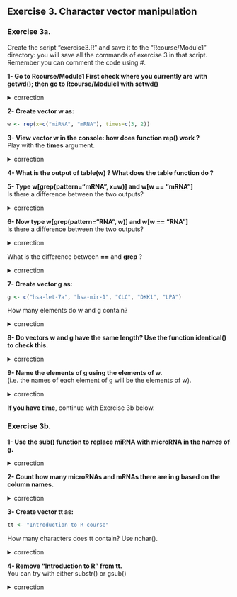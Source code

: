 ## Exercise 3. Character vector manipulation

### Exercise 3a.

Create the script "exercise3.R" and save it to the "Rcourse/Module1" directory: you will save all the commands of exercise 3 in that script.
<br>Remember you can comment the code using #.

**1- Go to Rcourse/Module1
First check where you currently are with getwd();
then go to Rcourse/Module1 with setwd()**

<details>
<summary>
correction
</summary>

```r
getwd()
setwd("Rcourse/Module1")
setwd("~/Rcourse/Module1")
```

</details>

**2- Create vector w as:**

```r
w <- rep(x=c("miRNA", "mRNA"), times=c(3, 2))
```

**3- View vector w in the console: how does function rep() work ?** 
<br>Play with the **times** argument.

<details>
<summary>
correction
</summary>

```r
rep(x=c("miRNA", "mRNA"), times=c(3, 4))
rep(x=c("miRNA", "mRNA"), times=c(10, 2))
```

</details>

**4- What is the output of table(w) ? What does the table function do ?**

**5- Type w[grep(pattern="mRNA", x=w)] and w[w == "mRNA"]**
<br> Is there a difference between the two outputs?

<details>
<summary>
correction
</summary>

```r
w[grep(pattern="mRNA", w)]
w[w == "mRNA"]
# no difference between the outputs
```

</details>

**6- Now type w[grep(pattern="RNA", w)] and w[w == "RNA"]**
<br> Is there a difference between the two outputs?

<details>
<summary>
correction
</summary>

```r
w[grep(pattern="RNA", w)]
w[w == "RNA"]
# grep outputs 5 values but == outputs none
```

</details>

What is the difference between **==** and **grep** ?


<details>
<summary>
correction
</summary>

>= looks for exact matches.
<br>
grep looks for **patterns**.

</details>


**7- Create vector g as:**

```r
g <- c("hsa-let-7a", "hsa-mir-1", "CLC", "DKK1", "LPA")
```

How many elements do w and g contain?

<details>
<summary>
correction
</summary>

```r
length(w); length(g)
```

</details>

**8- Do vectors w and g have the same length? Use the function identical() to check this.**

<details>
<summary>
correction
</summary>

```r
identical(x=length(w), y=length(g))
```

</details>

**9- Name the elements of g using the elements of w.**<br> 
(i.e. the names of each element of g will be the elements of w).

<details>
<summary>
correction
</summary>

```r
names(g) <- w
```

</details>

**If you have time**, continue with Exercise 3b below.<br>

### Exercise 3b.

**1- Use the sub() function to replace miRNA with microRNA in the *names* of g.**

<details>
<summary>
correction
</summary>

```r
names(g) <- sub(pattern="miRNA", replacement="microRNA", x=names(g))
```

</details>

**2- Count how many microRNAs and mRNAs there are in g based on the column names.**

<details>
<summary>
correction
</summary>

```r
table(names(g))
```

</details>

**3- Create vector tt as:**

```r
tt <- "Introduction to R course"
```

How many characters does tt contain? Use nchar().

<details>
<summary>
correction
</summary>

```r
nchar(tt)
```

</details>

**4- Remove "Introduction to R" from tt.**
<br>You can try with either substr() or gsub()

<details>
<summary>
correction
</summary>

```r
substr(x=tt, start=17, stop=nchar(tt))
gsub(pattern="Introduction to R", replacement="", x=tt)
```

</details>

